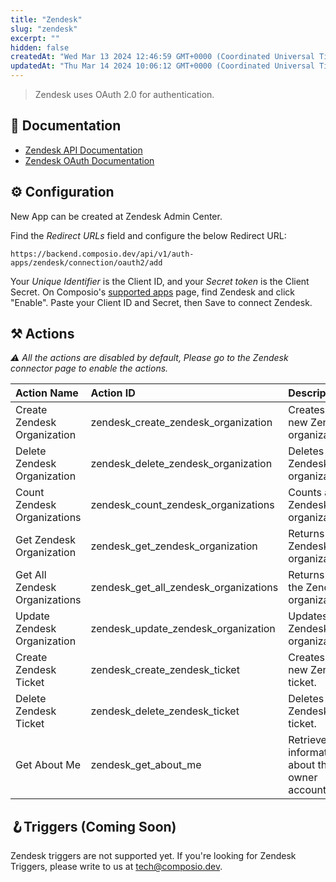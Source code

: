 ```yaml
---
title: "Zendesk"
slug: "zendesk"
excerpt: ""
hidden: false
createdAt: "Wed Mar 13 2024 12:46:59 GMT+0000 (Coordinated Universal Time)"
updatedAt: "Thu Mar 14 2024 10:06:12 GMT+0000 (Coordinated Universal Time)"
---
```


> Zendesk uses OAuth 2.0 for authentication.

## 📔 Documentation

- [Zendesk API Documentation](https://developer.zendesk.com/documentation/)
- [Zendesk OAuth Documentation](https://developer.zendesk.com/api-reference/sales-crm/authentication/introduction/#application-registration)

## ⚙️ Configuration

<!---TODO (Karan): Complete zendesk client app generation flow -->

<Tip>New App can be created at Zendesk Admin Center.</Tip>

Find the _Redirect URLs_ field and configure the below Redirect URL:

```
https://backend.composio.dev/api/v1/auth-apps/zendesk/connection/oauth2/add
```

Your _Unique Identifier_ is the Client ID, and your _Secret token_ is the Client Secret. On Composio's [supported apps](https://app.composio.dev/apps) page, find Zendesk and click "Enable". Paste your Client ID and Secret, then Save to connect Zendesk.

## ⚒️ Actions

_⚠️ All the actions are disabled by default, Please go to the Zendesk connector page to enable the actions._

| Action Name                   | Action ID                             | Description                                    |
| :---------------------------- | :------------------------------------ | :--------------------------------------------- |
| Create Zendesk Organization   | zendesk_create_zendesk_organization   | Creates a new Zendesk organization.            |
| Delete Zendesk Organization   | zendesk_delete_zendesk_organization   | Deletes a Zendesk organization.                |
| Count Zendesk Organizations   | zendesk_count_zendesk_organizations   | Counts all the Zendesk organizations.          |
| Get Zendesk Organization      | zendesk_get_zendesk_organization      | Returns a Zendesk organization.                |
| Get All Zendesk Organizations | zendesk_get_all_zendesk_organizations | Returns all the Zendesk organizations.         |
| Update Zendesk Organization   | zendesk_update_zendesk_organization   | Updates a Zendesk organization.                |
| Create Zendesk Ticket         | zendesk_create_zendesk_ticket         | Creates a new Zendesk ticket.                  |
| Delete Zendesk Ticket         | zendesk_delete_zendesk_ticket         | Deletes a Zendesk ticket.                      |
| Get About Me                  | zendesk_get_about_me                  | Retrieves information about the owner account. |

## 🪝Triggers (Coming Soon)

Zendesk triggers are not supported yet. If you're looking for Zendesk Triggers, please write to us at [tech@composio.dev](mailto:tech@composio.dev).
